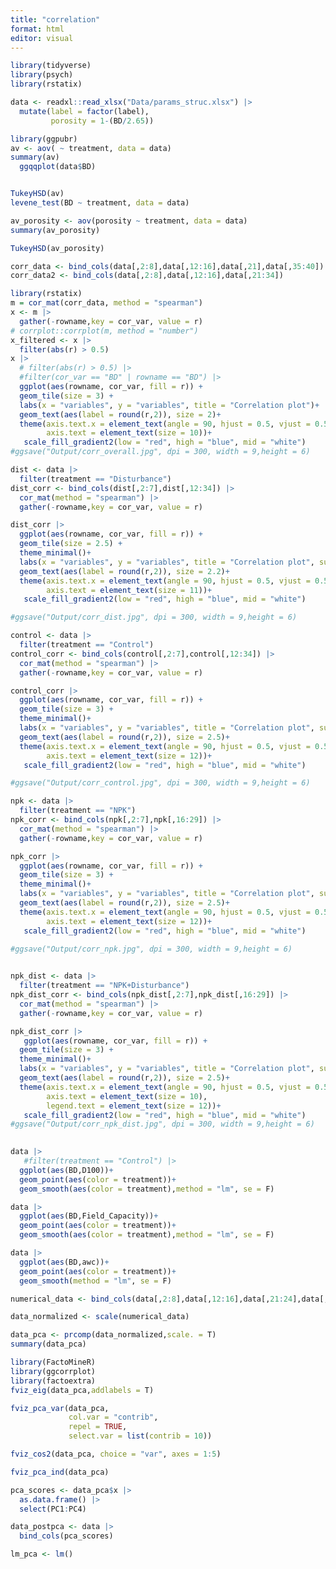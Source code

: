 ```yaml
---
title: "correlation"
format: html
editor: visual
---
```


```r
library(tidyverse)
library(psych)
library(rstatix)
```

```r
data <- readxl::read_xlsx("Data/params_struc.xlsx") |> 
  mutate(label = factor(label),
         porosity = 1-(BD/2.65))
```


```r
library(ggpubr)
av <- aov( ~ treatment, data = data)
summary(av)
  ggqqplot(data$BD)


TukeyHSD(av)
levene_test(BD ~ treatment, data = data)

```
```r
av_porosity <- aov(porosity ~ treatment, data = data)
summary(av_porosity)

TukeyHSD(av_porosity)
```


```r
corr_data <- bind_cols(data[,2:8],data[,12:16],data[,21],data[,35:40])
corr_data2 <- bind_cols(data[,2:8],data[,12:16],data[,21:34])

```

```r
library(rstatix)
m = cor_mat(corr_data, method = "spearman")
x <- m |> 
  gather(-rowname,key = cor_var, value = r)
# corrplot::corrplot(m, method = "number")
x_filtered <- x |> 
  filter(abs(r) > 0.5)
x |> 
  # filter(abs(r) > 0.5) |> 
  #filter(cor_var == "BD" | rowname == "BD") |> 
  ggplot(aes(rowname, cor_var, fill = r)) + 
  geom_tile(size = 3) +
  labs(x = "variables", y = "variables", title = "Correlation plot")+
  geom_text(aes(label = round(r,2)), size = 2)+
  theme(axis.text.x = element_text(angle = 90, hjust = 0.5, vjust = 0.5),
        axis.text = element_text(size = 10))+
   scale_fill_gradient2(low = "red", high = "blue", mid = "white")
#ggsave("Output/corr_overall.jpg", dpi = 300, width = 9,height = 6)
```

```r
dist <- data |> 
  filter(treatment == "Disturbance")
dist_corr <- bind_cols(dist[,2:7],dist[,12:34]) |> 
  cor_mat(method = "spearman") |> 
  gather(-rowname,key = cor_var, value = r)

dist_corr |> 
  ggplot(aes(rowname, cor_var, fill = r)) + 
  geom_tile(size = 2.5) +
  theme_minimal()+
  labs(x = "variables", y = "variables", title = "Correlation plot", subtitle = "Treatment - Disturbance")+
  geom_text(aes(label = round(r,2)), size = 2.2)+
  theme(axis.text.x = element_text(angle = 90, hjust = 0.5, vjust = 0.5),
        axis.text = element_text(size = 11))+
   scale_fill_gradient2(low = "red", high = "blue", mid = "white")

#ggsave("Output/corr_dist.jpg", dpi = 300, width = 9,height = 6)
```

```r
control <- data |> 
  filter(treatment == "Control")
control_corr <- bind_cols(control[,2:7],control[,12:34]) |> 
  cor_mat(method = "spearman") |> 
  gather(-rowname,key = cor_var, value = r)

control_corr |> 
  ggplot(aes(rowname, cor_var, fill = r)) + 
  geom_tile(size = 3) +
  theme_minimal()+
  labs(x = "variables", y = "variables", title = "Correlation plot", subtitle = "Treatment: Control")+
  geom_text(aes(label = round(r,2)), size = 2.5)+
  theme(axis.text.x = element_text(angle = 90, hjust = 0.5, vjust = 0.5),
        axis.text = element_text(size = 12))+
   scale_fill_gradient2(low = "red", high = "blue", mid = "white")

#ggsave("Output/corr_control.jpg", dpi = 300, width = 9,height = 6)
```

```r
npk <- data |> 
  filter(treatment == "NPK")
npk_corr <- bind_cols(npk[,2:7],npk[,16:29]) |> 
  cor_mat(method = "spearman") |> 
  gather(-rowname,key = cor_var, value = r)

npk_corr |> 
  ggplot(aes(rowname, cor_var, fill = r)) + 
  geom_tile(size = 3) +
  theme_minimal()+
  labs(x = "variables", y = "variables", title = "Correlation plot", subtitle = "Treatment: NPK")+
  geom_text(aes(label = round(r,2)), size = 2.5)+
  theme(axis.text.x = element_text(angle = 90, hjust = 0.5, vjust = 0.5),
        axis.text = element_text(size = 12))+
   scale_fill_gradient2(low = "red", high = "blue", mid = "white")

#ggsave("Output/corr_npk.jpg", dpi = 300, width = 9,height = 6)
  
```

```r
npk_dist <- data |> 
  filter(treatment == "NPK+Disturbance")
npk_dist_corr <- bind_cols(npk_dist[,2:7],npk_dist[,16:29]) |> 
  cor_mat(method = "spearman") |> 
  gather(-rowname,key = cor_var, value = r)

npk_dist_corr |> 
   ggplot(aes(rowname, cor_var, fill = r)) + 
  geom_tile(size = 3) +
  theme_minimal()+
  labs(x = "variables", y = "variables", title = "Correlation plot", subtitle = "Treatment: NPK+Disturbance")+
  geom_text(aes(label = round(r,2)), size = 2.5)+
  theme(axis.text.x = element_text(angle = 90, hjust = 0.5, vjust = 0.5),
        axis.text = element_text(size = 10),
        legend.text = element_text(size = 12))+
   scale_fill_gradient2(low = "red", high = "blue", mid = "white")
#ggsave("Output/corr_npk_dist.jpg", dpi = 300, width = 9,height = 6)
  

```

```r
data |> 
   #filter(treatment == "Control") |> 
  ggplot(aes(BD,D100))+
  geom_point(aes(color = treatment))+
  geom_smooth(aes(color = treatment),method = "lm", se = F)
```

```r
data |> 
  ggplot(aes(BD,Field_Capacity))+
  geom_point(aes(color = treatment))+
  geom_smooth(aes(color = treatment),method = "lm", se = F)
```

```r
data |> 
  ggplot(aes(BD,awc))+
  geom_point(aes(color = treatment))+
  geom_smooth(method = "lm", se = F)
```

```r
numerical_data <- bind_cols(data[,2:8],data[,12:16],data[,21:24],data[,35:40])
```

```r
data_normalized <- scale(numerical_data)

data_pca <- prcomp(data_normalized,scale. = T)
summary(data_pca)

```


```r
library(FactoMineR)
library(ggcorrplot)
library(factoextra)
fviz_eig(data_pca,addlabels = T)
```

```r
fviz_pca_var(data_pca,
             col.var = "contrib",
             repel = TRUE,
             select.var = list(contrib = 10))
```

```r
fviz_cos2(data_pca, choice = "var", axes = 1:5)
```

```r
fviz_pca_ind(data_pca)
```

```r
pca_scores <- data_pca$x |> 
  as.data.frame() |> 
  select(PC1:PC4)
```

```r
data_postpca <- data |> 
  bind_cols(pca_scores)
```

```r
lm_pca <- lm()
```

